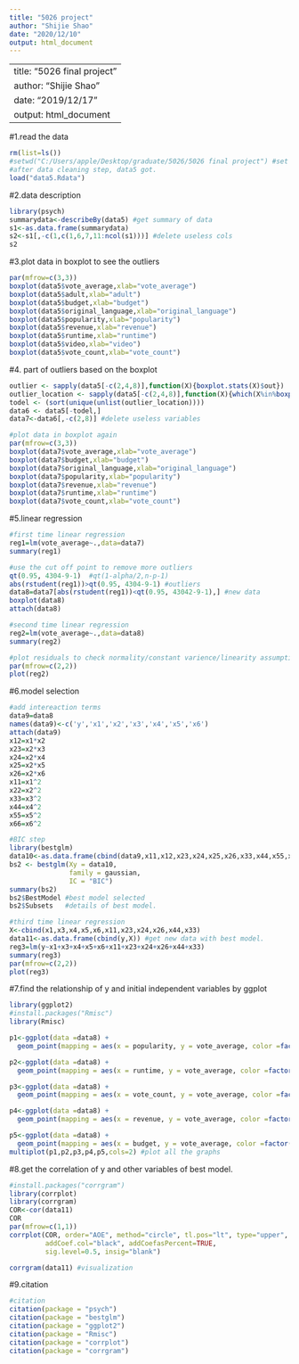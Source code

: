 ```yaml
---
title: "5026 project"
author: "Shijie Shao"
date: "2020/12/10"
output: html_document
---
```


---
title: "5026 final project"
author: "Shijie Shao"
date: "2019/12/17"
output: html_document
---
#1.read the data
```r
rm(list=ls())
#setwd("C:/Users/apple/Desktop/graduate/5026/5026 final project") #set working directory
#after data cleaning step, data5 got.
load("data5.Rdata")
```

#2.data description
```r
library(psych)
summarydata<-describeBy(data5) #get summary of data
s1<-as.data.frame(summarydata)
s2<-s1[,-c(1,c(1,6,7,11:ncol(s1)))] #delete useless cols
s2
```

#3.plot data in boxplot to see the outliers
```r

par(mfrow=c(3,3)) 
boxplot(data5$vote_average,xlab="vote_average")
boxplot(data5$adult,xlab="adult")
boxplot(data5$budget,xlab="budget")
boxplot(data5$original_language,xlab="original_language")
boxplot(data5$popularity,xlab="popularity")
boxplot(data5$revenue,xlab="revenue")
boxplot(data5$runtime,xlab="runtime")
boxplot(data5$video,xlab="video")
boxplot(data5$vote_count,xlab="vote_count")
```

#4. part of outliers based on the boxplot
```r
outlier <- sapply(data5[-c(2,4,8)],function(X){boxplot.stats(X)$out})
outlier_location <- sapply(data5[-c(2,4,8)],function(X){which(X%in%boxplot.stats(X)$out)})
todel <- (sort(unique(unlist(outlier_location))))
data6 <- data5[-todel,]
data7<-data6[,-c(2,8)] #delete useless variables

#plot data in boxplot again
par(mfrow=c(3,3))
boxplot(data7$vote_average,xlab="vote_average")
boxplot(data7$budget,xlab="budget")
boxplot(data7$original_language,xlab="original_language")
boxplot(data7$popularity,xlab="popularity")
boxplot(data7$revenue,xlab="revenue")
boxplot(data7$runtime,xlab="runtime")
boxplot(data7$vote_count,xlab="vote_count")
```

#5.linear regression
```r
#first time linear regression
reg1=lm(vote_average~.,data=data7)
summary(reg1)

#use the cut off point to remove more outliers
qt(0.95, 4304-9-1)  #qt(1-alpha/2,n-p-1)  
abs(rstudent(reg1))>qt(0.95, 4304-9-1) #outliers
data8=data7[abs(rstudent(reg1))<qt(0.95, 43042-9-1),] #new data
boxplot(data8) 
attach(data8)

#second time linear regression 
reg2=lm(vote_average~.,data=data8)
summary(reg2)

#plot residuals to check normality/constant varience/linearity assumptions
par(mfrow=c(2,2))
plot(reg2)
```

#6.model selection
```r
#add intereaction terms
data9=data8
names(data9)<-c('y','x1','x2','x3','x4','x5','x6')
attach(data9)
x12=x1*x2 
x23=x2*x3 
x24=x2*x4 
x25=x2*x5 
x26=x2*x6 
x11=x1^2
x22=x2^2
x33=x3^2
x44=x4^2
x55=x5^2
x66=x6^2

#BIC step
library(bestglm)
data10<-as.data.frame(cbind(data9,x11,x12,x23,x24,x25,x26,x33,x44,x55,x66))
bs2 <- bestglm(Xy = data10, 
               family = gaussian, 
               IC = "BIC")
summary(bs2)
bs2$BestModel #best model selected
bs2$Subsets   #details of best model.

#third time linear regression
X<-cbind(x1,x3,x4,x5,x6,x11,x23,x24,x26,x44,x33)
data11<-as.data.frame(cbind(y,X)) #get new data with best model.
reg3=lm(y~x1+x3+x4+x5+x6+x11+x23+x24+x26+x44+x33)
summary(reg3)
par(mfrow=c(2,2))
plot(reg3)
```

#7.find the relationship of y and initial independent variables by ggplot
```r
library(ggplot2)
#install.packages("Rmisc")
library(Rmisc)

p1<-ggplot(data =data8) +
  geom_point(mapping = aes(x = popularity, y = vote_average, color =factor(original_language)))+  scale_color_manual(values=c("yellow","red"))

p2<-ggplot(data =data8) +
  geom_point(mapping = aes(x = runtime, y = vote_average, color =factor(original_language)))+  scale_color_manual(values=c("yellow","red"))

p3<-ggplot(data =data8) +
  geom_point(mapping = aes(x = vote_count, y = vote_average, color =factor(original_language)))+  scale_color_manual(values=c("yellow","red"))

p4<-ggplot(data =data8) +
  geom_point(mapping = aes(x = revenue, y = vote_average, color =factor(original_language)))+  scale_color_manual(values=c("yellow","red"))

p5<-ggplot(data =data8) +
  geom_point(mapping = aes(x = budget, y = vote_average, color =factor(original_language)))+  scale_color_manual(values=c("yellow","red"))
multiplot(p1,p2,p3,p4,p5,cols=2) #plot all the graphs

```

#8.get the correlation of y and other variables of best model.
```r
#install.packages("corrgram")
library(corrplot)
library(corrgram)
COR<-cor(data11)
COR
par(mfrow=c(1,1))
corrplot(COR, order="AOE", method="circle", tl.pos="lt", type="upper",
         addCoef.col="black", addCoefasPercent=TRUE,
         sig.level=0.5, insig="blank")

corrgram(data11) #visualization

```

#9.citation
```r
#citation
citation(package = "psych")
citation(package = "bestglm")
citation(package = "ggplot2")
citation(package = "Rmisc")
citation(package = "corrplot")
citation(package = "corrgram")
```
